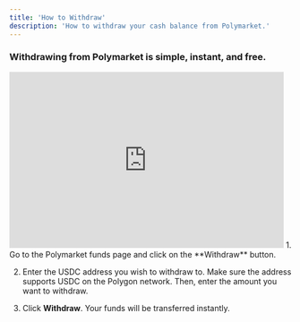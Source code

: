 ```yaml
---
title: 'How to Withdraw' 
description: 'How to withdraw your cash balance from Polymarket.'
---
```



### Withdrawing from Polymarket is simple, instant, and free.
<iframe width="490" height="315" src="https://www.youtube.com/embed/fAXn0LCPTgA?si=JsYilGM3h0jSNBZa" title="YouTube video player" frameborder="0" allow="accelerometer; autoplay; clipboard-write; encrypted-media; gyroscope; picture-in-picture; web-share" referrerpolicy="strict-origin-when-cross-origin" allowfullscreen></iframe>
1. Go to the Polymarket funds page and click on the **Withdraw** button.

2. Enter the USDC address you wish to withdraw to. Make sure the address supports USDC on the Polygon network. Then, enter the amount you want to withdraw.

3. Click **Withdraw**. Your funds will be transferred instantly.
